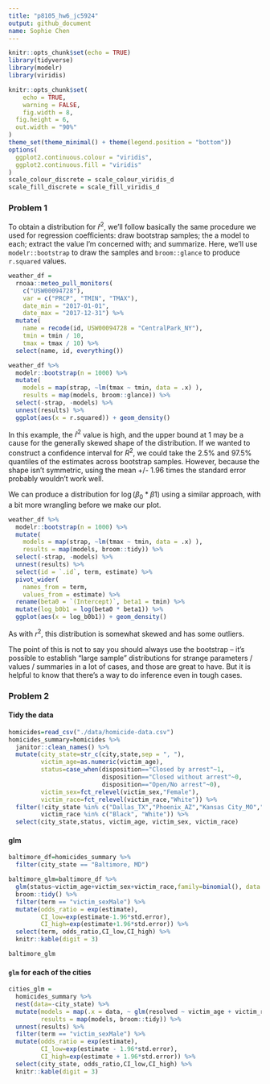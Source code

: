 ```yaml
---
title: "p8105_hw6_jc5924"
output: github_document
name: Sophie Chen
---
```


```r
knitr::opts_chunk$set(echo = TRUE)
library(tidyverse)
library(modelr)
library(viridis)

knitr::opts_chunk$set(
	echo = TRUE,
	warning = FALSE,
	fig.width = 8, 
  fig.height = 6,
  out.width = "90%"
)
theme_set(theme_minimal() + theme(legend.position = "bottom"))
options(
  ggplot2.continuous.colour = "viridis",
  ggplot2.continuous.fill = "viridis"
)
scale_colour_discrete = scale_colour_viridis_d
scale_fill_discrete = scale_fill_viridis_d
```

### Problem 1

To obtain a distribution for $\hat{r}^2$, we'll follow basically the same procedure we used for regression coefficients: draw bootstrap samples; the a model to each; extract the value I'm concerned with; and summarize. Here, we'll use `modelr::bootstrap` to draw the samples and `broom::glance` to produce `r.squared` values. 

```r
weather_df = 
  rnoaa::meteo_pull_monitors(
    c("USW00094728"),
    var = c("PRCP", "TMIN", "TMAX"), 
    date_min = "2017-01-01",
    date_max = "2017-12-31") %>%
  mutate(
    name = recode(id, USW00094728 = "CentralPark_NY"),
    tmin = tmin / 10,
    tmax = tmax / 10) %>%
  select(name, id, everything())
```


```r
weather_df %>% 
  modelr::bootstrap(n = 1000) %>% 
  mutate(
    models = map(strap, ~lm(tmax ~ tmin, data = .x) ),
    results = map(models, broom::glance)) %>% 
  select(-strap, -models) %>% 
  unnest(results) %>% 
  ggplot(aes(x = r.squared)) + geom_density()
```

In this example, the $\hat{r}^2$ value is high, and the upper bound at 1 may be a cause for the generally skewed shape of the distribution. If we wanted to construct a confidence interval for $R^2$, we could take the 2.5% and 97.5% quantiles of the estimates across bootstrap samples. However, because the shape isn't symmetric, using the mean +/- 1.96 times the standard error probably wouldn't work well.

We can produce a distribution for $\log(\beta_0 * \beta1)$ using a similar approach, with a bit more wrangling before we make our plot.

```r
weather_df %>% 
  modelr::bootstrap(n = 1000) %>% 
  mutate(
    models = map(strap, ~lm(tmax ~ tmin, data = .x) ),
    results = map(models, broom::tidy)) %>% 
  select(-strap, -models) %>% 
  unnest(results) %>% 
  select(id = `.id`, term, estimate) %>% 
  pivot_wider(
    names_from = term, 
    values_from = estimate) %>% 
  rename(beta0 = `(Intercept)`, beta1 = tmin) %>% 
  mutate(log_b0b1 = log(beta0 * beta1)) %>% 
  ggplot(aes(x = log_b0b1)) + geom_density()
```

As with $r^2$, this distribution is somewhat skewed and has some outliers. 

The point of this is not to say you should always use the bootstrap -- it's possible to establish "large sample" distributions for strange parameters / values / summaries in a lot of cases, and those are great to have. But it is helpful to know that there's a way to do inference even in tough cases. 

### Problem 2
#### Tidy the data
```r
homicides=read_csv("./data/homicide-data.csv")
homicides_summary=homicides %>% 
  janitor::clean_names() %>% 
  mutate(city_state=str_c(city,state,sep = ", "),
         victim_age=as.numeric(victim_age),
         status=case_when(disposition=="Closed by arrest"~1,
                          disposition=="Closed without arrest"~0,
                          disposition=="Open/No arrest"~0),
         victim_sex=fct_relevel(victim_sex,"Female"),
         victim_race=fct_relevel(victim_race,"White")) %>% 
  filter(!city_state %in% c("Dallas_TX","Phoenix_AZ","Kansas City_MO","Tulsa_AL"), 
         victim_race %in% c("Black", "White")) %>% 
  select(city_state,status, victim_age, victim_sex, victim_race)
```
#### glm
```r
baltimore_df=homicides_summary %>% 
  filter(city_state == "Baltimore, MD")

baltimore_glm=baltimore_df %>% 
  glm(status~victim_age+victim_sex+victim_race,family=binomial(), data = .) %>% 
  broom::tidy() %>% 
  filter(term == "victim_sexMale") %>%
  mutate(odds_ratio = exp(estimate),
         CI_low=exp(estimate-1.96*std.error),
         CI_high=exp(estimate+1.96*std.error)) %>%
  select(term, odds_ratio,CI_low,CI_high) %>% 
  knitr::kable(digit = 3)

baltimore_glm
```

#### `glm` for each of the cities
```r
cities_glm = 
  homicides_summary %>% 
  nest(data=-city_state) %>% 
  mutate(models = map(.x = data, ~ glm(resolved ~ victim_age + victim_race + victim_sex,family = binomial(),data = .x)),
         results = map(models, broom::tidy)) %>% 
  unnest(results) %>% 
  filter(term == "victim_sexMale") %>% 
  mutate(odds_ratio = exp(estimate),
         CI_low=exp(estimate - 1.96*std.error),
         CI_high=exp(estimate + 1.96*std.error)) %>% 
  select(city_state, odds_ratio,CI_low,CI_high) %>% 
  knitr::kable(digit = 3)
```







